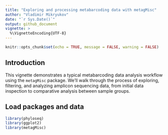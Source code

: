```yaml
---
title: "Exploring and processing metabarcoding data with metagMisc"
author: "Vladimir Mikryukov"
date: "`r Sys.Date()`"
output: github_document
vignette: >
  %\VignetteEncoding{UTF-8}
---
```


```r
knitr::opts_chunk$set(echo = TRUE, message = FALSE, warning = FALSE)
```

## Introduction

This vignette demonstrates a typical metabarcoding data analysis workflow using the `metagMisc` package. 
We'll walk through the process of exploring, filtering, and analyzing amplicon sequencing data, 
from initial data inspection to comparative analysis between sample groups.

## Load packages and data

```r
library(phyloseq)
library(ggplot2)
library(metagMisc)
```

